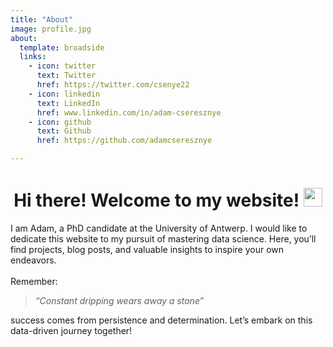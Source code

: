 ```yaml
---
title: "About"
image: profile.jpg
about:
  template: broadside
  links:
    - icon: twitter
      text: Twitter
      href: https://twitter.com/csenye22
    - icon: linkedin
      text: LinkedIn
      href: www.linkedin.com/in/adam-cseresznye
    - icon: github
      text: Github
      href: https://github.com/adamcseresznye

---
```


<h1 style="text-align: center;">Hi there! Welcome to my website! <img src="https://media.giphy.com/media/hvRJCLFzcasrR4ia7z/giphy.gif" width="30px"/> </h1> 

I am Adam, a PhD candidate at the University of Antwerp. I would like to dedicate this website to my pursuit of mastering data science.  Here, you'll find projects, blog posts, and valuable insights to inspire your own endeavors.<br/> 
<br/>
Remember:<br/> 

> *"Constant dripping wears away a stone"*  

success comes from persistence and determination. Let's embark on this data-driven journey together!
